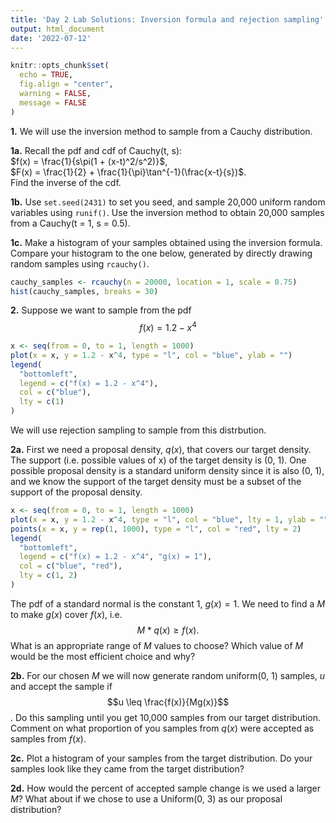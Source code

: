 ```yaml
---
title: 'Day 2 Lab Solutions: Inversion formula and rejection sampling'
output: html_document
date: '2022-07-12'
---
```


```r
knitr::opts_chunk$set(
  echo = TRUE,
  fig.align = "center",
  warning = FALSE,
  message = FALSE
)
```

**1.** We will use the inversion method to sample from a Cauchy distribution. 

**1a.** Recall the pdf and cdf of Cauchy(t, s):  
$f(x) = \frac{1}{s\pi(1 + (x-t)^2/s^2)}$,  
$F(x) = \frac{1}{2} + \frac{1}{\pi}\tan^{-1}(\frac{x-t}{s})$.  
Find the inverse of the cdf.

**1b.** Use `set.seed(2431)` to set you seed, and sample 20,000 uniform random variables using `runif()`. Use the inversion method to obtain 20,000 samples from a Cauchy(t = 1, s = 0.5).

**1c.** Make a histogram of your samples obtained using the inversion formula. Compare your histogram to the one below, generated by directly drawing random samples using `rcauchy()`.

```r
cauchy_samples <- rcauchy(n = 20000, location = 1, scale = 0.75)
hist(cauchy_samples, breaks = 30)
```


**2.** Suppose we want to sample from the pdf 
$$f(x) = 1.2 - x^4$$

```r
x <- seq(from = 0, to = 1, length = 1000)
plot(x = x, y = 1.2 - x^4, type = "l", col = "blue", ylab = "")
legend(
  "bottomleft", 
  legend = c("f(x) = 1.2 - x^4"),
  col = c("blue"),
  lty = c(1)
)
```

We will use rejection sampling to sample from this distrbution.

**2a.** First we need a proposal density, $q(x)$, that covers our target density. The support (i.e. possible values of x) of the target density is (0, 1). One possible proposal density is a standard uniform density since it is also (0, 1), and we know the support of the target density must be a subset of the support of the proposal density. 

```r
x <- seq(from = 0, to = 1, length = 1000)
plot(x = x, y = 1.2 - x^4, type = "l", col = "blue", lty = 1, ylab = "")
points(x = x, y = rep(1, 1000), type = "l", col = "red", lty = 2)
legend(
  "bottomleft", 
  legend = c("f(x) = 1.2 - x^4", "g(x) = 1"),
  col = c("blue", "red"),
  lty = c(1, 2)
)
```

The pdf of a standard normal is the constant 1, $g(x) = 1$. We need to find a $M$ to make $g(x)$ cover $f(x)$, i.e. 
$$M * q(x) \geq f(x).$$
What is an appropriate range of $M$ values to choose? Which value of $M$ would be the most efficient choice and why?

**2b.**  For our chosen $M$ we will now generate random uniform(0, 1) samples, $u$ and accept the sample if $$u \leq  \frac{f(x)}{Mg(x)}$$. Do this sampling until you get 10,000 samples from our target distribution. Comment on what proportion of you samples from $q(x)$ were accepted as samples from $f(x)$.

**2c.** Plot a histogram of your samples from the target distribution. Do your samples look like they came from the target distribution? 

**2d.** How would the percent of accepted sample change is we used a larger $M$? What about if we chose to use a Uniform(0, 3) as our proposal distribution?